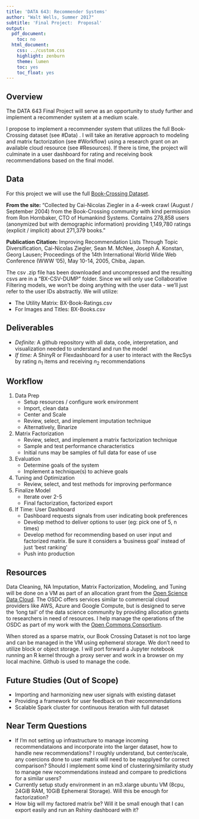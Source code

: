 ```yaml
---
title: 'DATA 643: Recommender Systems'
author: "Walt Wells, Summer 2017"
subtitle: 'Final Project:  Proposal'
output:
  pdf_document:
    toc: no
  html_document:
    css: ../custom.css
    highlight: zenburn
    theme: lumen
    toc: yes
    toc_float: yes
---
```


## Overview

The DATA 643 Final Project will serve as an opportunity to study further and implement a recommender system at a medium scale.

I propose to implement a recommender system that utilizes the full Book-Crossing dataset (see #Data) . I will take an iterative approach to modeling and matrix factorization (see #Workflow) using a research grant on an available cloud resource (see #Resources).   If there is time, the project will culminate in a user dashboard for rating and receiving book recommendations based on the final model.   

## Data 

For this project we will use the full [Book-Crossing Dataset](http://www2.informatik.uni-freiburg.de/~cziegler/BX/). 

__From the site:__
"Collected by Cai-Nicolas Ziegler in a 4-week crawl (August / September 2004) from the Book-Crossing community with kind permission from Ron Hornbaker, CTO of Humankind Systems. Contains 278,858 users (anonymized but with demographic information) providing 1,149,780 ratings (explicit / implicit) about 271,379 books. "

__Publication Citation:__
Improving Recommendation Lists Through Topic Diversification,
Cai-Nicolas Ziegler, Sean M. McNee, Joseph A. Konstan, Georg Lausen; Proceedings of the 14th International World Wide Web Conference (WWW '05), May 10-14, 2005, Chiba, Japan. 

The csv .zip file has been downloaded and uncompressed and the resulting csvs are in a "BX-CSV-DUMP" folder.  Since we will only use Collaborative Filtering models, we won't be doing anything with the user data - we'll just refer to the user IDs abstractly. We will utilize:

* The Utility Matrix: BX-Book-Ratings.csv 
* For Images and Titles:  BX-Books.csv

## Deliverables

* _Definite:_  A github repository with all data, code, interpretation, and visualization needed to understand and run the model
* _If time:_  A ShinyR or Flexdashboard for a user to interact with the RecSys by rating $n_1$ items and receiving $n_2$ recommendations 

## Workflow

1)  Data Prep
    + Setup resources / configure work environment
    + Import, clean data
    + Center and Scale
    + Review, select, and implement imputation technique
    + Alternatively, Binarize
2)  Matrix Factorization
    + Review, select, and implement a matrix factorization technique
    + Sample and test performance characteristics
    + Initial runs may be samples of full data for ease of use
3)  Evaluation
    + Determine goals of the system
    + Implement a technique(s) to achieve goals
4)  Tuning and Optimization
    + Review, select, and test methods for improving performance
5)  Finalize Model
    + Iterate over 2-5
    + Final factorization, factorized export
5)  If Time: User Dashboard
    + Dashboard requests signals from user indicating book preferences
    + Develop method to deliver options to user (eg: pick one of 5, n times)
    + Develop method for recommending based on user input and factorized matrix.  Be sure it considers a 'business goal' instead of just 'best ranking' 
    + Push into production

## Resources

Data Cleaning, NA Imputation, Matrix Factorization, Modeling, and Tuning will be done on a VM as part of an allocation grant from the [Open Science Data Cloud](https://www.opensciencedatacloud.org/). The OSDC offers services similar to commercial cloud providers like AWS, Azure and Google Compute, but is designed to serve the 'long tail' of the data science community by providing allocation grants to researchers in need of resources. I help manage the operations of the OSDC as part of my work with the [Open Commons Consortium](http://www.occ-data.org/).

When stored as a sparse matrix, our Book Crossing Dataset is not too large and can be managed in the VM using ephemeral storage.  We don't need to utilize block or object storage.  I will port forward a Jupyter notebook running an R kernel through a proxy server and work in a browser on my local machine. Github is used to manage the code.

## Future Studies (Out of Scope)

* Importing and harmonizing new user signals with existing dataset
* Providing a framework for user feedback on their recommendations 
* Scalable Spark cluster for continuous iteration with full dataset

## Near Term Questions

* If I'm not setting up infrastructure to manage incoming recommendataions and incorporate into the larger dataset, how to handle new recommendations? I roughly understand, but center/scale, any coercions done to user matrix will need to be reapplyed for correct comparison?   Should I implement some kind of clustering/similarity study to manage new recommendations instead and compare to predictions for a similar users?
* Currently setup study environment in an m3.xlarge ubuntu VM (8cpu, 24GiB RAM, 10GiB Ephemeral Storage).   Will this be enough for factorization? 
* How big will my factored matrix be?   Will it be small enough that I can export easily and run an Rshiny dashboard with it?  
